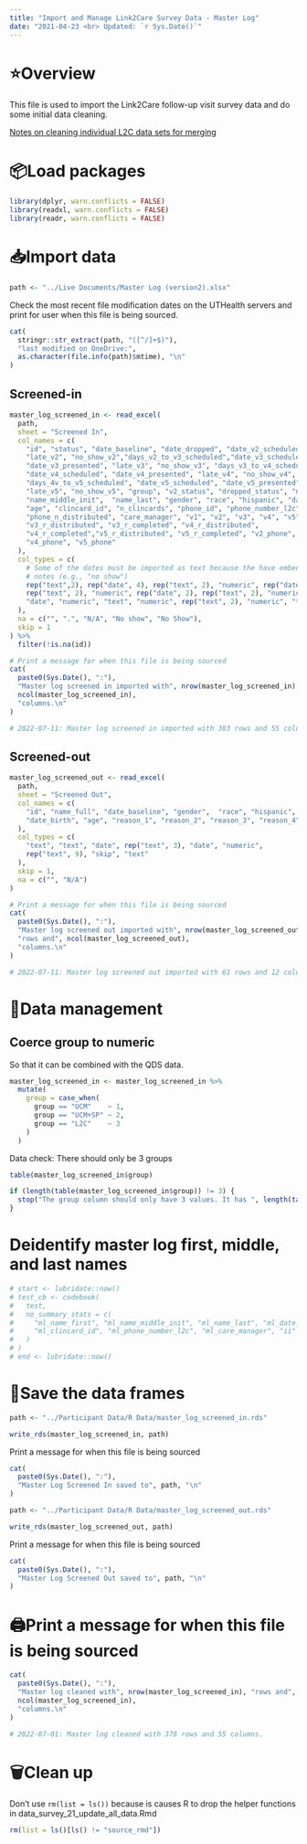 ```yaml
---
title: "Import and Manage Link2Care Survey Data - Master Log"
date: "2021-04-23 <br> Updated: `r Sys.Date()`"
---
```


# ⭐️Overview

This file is used to import the Link2Care follow-up visit survey data and do some initial data cleaning.

[Notes on cleaning individual L2C data sets for merging](https://github.com/brad-cannell/link2care_public/wiki/Notes-on-cleaning-individual-L2C-data-sets-for-merging)

# 📦Load packages

```r
library(dplyr, warn.conflicts = FALSE)
library(readxl, warn.conflicts = FALSE)
library(readr, warn.conflicts = FALSE)
```


# 📥Import data 

```r
path <- "../Live Documents/Master Log (version2).xlsx"
```

Check the most recent file modification dates on the UTHealth servers and print for user when this file is being sourced.

```r
cat(
  stringr::str_extract(path, "([^/]+$)"),
  "last modified on OneDrive:",
  as.character(file.info(path)$mtime), "\n"
)
```

## Screened-in

```r
master_log_screened_in <- read_excel(
  path,
  sheet = "Screened In",
  col_names = c(
    "id", "status", "date_baseline", "date_dropped", "date_v2_scheduled", "date_v2_presented",
    "late_v2", "no_show_v2","days_v2_to_v3_scheduled","date_v3_scheduled", 
    "date_v3_presented", "late_v3", "no_show_v3", "days_v3_to_v4_scheduled", 
    "date_v4_scheduled", "date_v4_presented", "late_v4", "no_show_v4", 
    "days_4v_to_v5_scheduled", "date_v5_scheduled", "date_v5_presented", 
    "late_v5", "no_show_v5", "group", "v2_status", "dropped_status", "name_first",
    "name_middle_init",  "name_last", "gender", "race", "hispanic", "date_birth", 
    "age", "clincard_id", "n_clincards", "phone_id", "phone_number_l2c", 
    "phone_n_distributed", "care_manager", "v1", "v2", "v3", "v4", "v5", 
    "v3_r_distributed", "v3_r_completed", "v4_r_distributed", 
    "v4_r_completed","v5_r_distributed", "v5_r_completed", "v2_phone", "v3_phone",
    "v4_phone", "v5_phone"
  ),
  col_types = c(
    # Some of the dates must be imported as text because the have embedded 
    # notes (e.g., "no show")
    rep("text",2), rep("date", 4), rep("text", 2), "numeric", rep("date", 2),
    rep("text", 2), "numeric", rep("date", 2), rep("text", 2), "numeric", rep("date", 2), rep("text", 11),
    "date", "numeric", "text", "numeric", rep("text", 2), "numeric", "text", rep("text", 15)
  ),
  na = c("", ".", "N/A", "No show", "No Show"),
  skip = 1
) %>% 
  filter(!is.na(id))

# Print a message for when this file is being sourced
cat(
  paste0(Sys.Date(), ":"),
  "Master log screened in imported with", nrow(master_log_screened_in), "rows and",
  ncol(master_log_screened_in),
  "columns.\n"
)

# 2022-07-11: Master log screened in imported with 383 rows and 55 columns.
```

## Screened-out

```r
master_log_screened_out <- read_excel(
  path,
  sheet = "Screened Out",
  col_names = c(
    "id", "name_full", "date_baseline", "gender",  "race", "hispanic", 
    "date_birth", "age", "reason_1", "reason_2", "reason_3", "reason_4", "reason_5", "reason_6", "reason_7", "reason_8", "reason_9", "notes"
  ),
  col_types = c(
    "text", "text", "date", rep("text", 3), "date", "numeric", 
    rep("text", 9), "skip", "text"
  ),
  skip = 1,
  na = c("", "N/A")
)

# Print a message for when this file is being sourced
cat(
  paste0(Sys.Date(), ":"),
  "Master log screened out imported with", nrow(master_log_screened_out), 
  "rows and", ncol(master_log_screened_out),
  "columns.\n"
)

# 2022-07-11: Master log screened out imported with 61 rows and 12 columns.
```


# 🚧Data management

## Coerce group to numeric 

So that it can be combined with the QDS data.

```r
master_log_screened_in <- master_log_screened_in %>% 
  mutate( 
    group = case_when(
      group == "UCM"    ~ 1,
      group == "UCM+SP" ~ 2,
      group == "L2C"    ~ 3
    )
  )
```

Data check: There should only be 3 groups

```r
table(master_log_screened_in$group)
```

```r
if (length(table(master_log_screened_in$group)) != 3) {
  stop("The group column should only have 3 values. It has ", length(table(master_log_screened_in$group)))
}
```
# Deidentify master log first, middle, and last names

```r
# start <- lubridate::now()
# test_cb <- codebook(
#   test, 
#   no_summary_stats = c(
#     "ml_name_first", "ml_name_middle_init", "ml_name_last", "ml_date_birth",
#     "ml_clincard_id", "ml_phone_number_l2c", "ml_care_manager", "ii"
#   )
# )
# end <- lubridate::now()
```

# 💾Save the data frames

```r
path <- "../Participant Data/R Data/master_log_screened_in.rds"
```

```r
write_rds(master_log_screened_in, path)
```

Print a message for when this file is being sourced

```r
cat(
  paste0(Sys.Date(), ":"),
  "Master Log Screened In saved to", path, "\n"
)
```

```r
path <- "../Participant Data/R Data/master_log_screened_out.rds"
```

```r
write_rds(master_log_screened_out, path)
```

Print a message for when this file is being sourced

```r
cat(
  paste0(Sys.Date(), ":"),
  "Master Log Screened Out saved to", path, "\n"
)
```


# 🖨Print a message for when this file is being sourced

```r
cat(
  paste0(Sys.Date(), ":"),
  "Master log cleaned with", nrow(master_log_screened_in), "rows and",
  ncol(master_log_screened_in),
  "columns.\n"
)

# 2022-07-01: Master log cleaned with 378 rows and 55 columns.
```

# 🗑Clean up

Don't use `rm(list = ls())` because is causes R to drop the helper functions in data_survey_21_update_all_data.Rmd

```r
rm(list = ls()[ls() != "source_rmd"])
```
